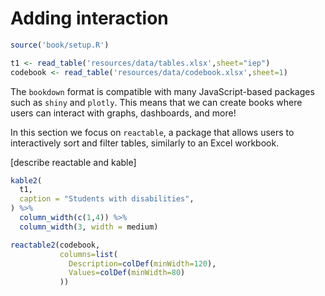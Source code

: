 # Adding interaction

```r
source('book/setup.R')

t1 <- read_table('resources/data/tables.xlsx',sheet="iep")
codebook <- read_table('resources/data/codebook.xlsx',sheet=1)
```

The `bookdown` format is compatible with many JavaScript-based packages such as `shiny` and `plotly`. This means that we can create books where users can interact with graphs, dashboards, and more!

In this section we focus on `reactable`, a package that allows users to interactively sort and filter tables, similarly to an Excel workbook. 

[describe reactable and kable]

```r
kable2(
  t1, 
  caption = "Students with disabilities",
) %>%
  column_width(c(1,4)) %>%
  column_width(3, width = medium)
```

```r
reactable2(codebook,
           columns=list(
             Description=colDef(minWidth=120),
             Values=colDef(minWidth=80)
           ))
```
